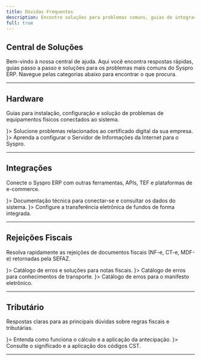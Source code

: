 ```yaml
---
title: Dúvidas Frequentes
description: Encontre soluções para problemas comuns, guias de integração, erros fiscais e questões tributárias.
full: true
---
```



## Central de Soluções

Bem-vindo à nossa central de ajuda. Aqui você encontra respostas rápidas, guias passo a passo e soluções para os problemas mais comuns do Syspro ERP. Navegue pelas categorias abaixo para encontrar o que procura.

---

## <HardDrive className="inline-block size-5" /> Hardware
Guias para instalação, configuração e solução de problemas de equipamentos físicos conectados ao sistema.

<Cards>
  <CustomCard title="Erro de Certificado" href="/docs/duvidas/hardware/certificado-erro" icon={<ShieldCheck />}>
    Solucione problemas relacionados ao certificado digital da sua empresa.
  </CustomCard>
  <CustomCard title="Configuração do IIS" href="/docs/duvidas/hardware/configuracao-iis" icon={<Server />}>
    Aprenda a configurar o Servidor de Informações da Internet para o Syspro.
  </CustomCard>
</Cards>

---

## <Share2 className="inline-block size-5" /> Integrações
Conecte o Syspro ERP com outras ferramentas, APIs, TEF e plataformas de e-commerce.

<Cards>
  <CustomCard title="Consulta via API" href="/docs/duvidas/integracoes/consulta-api" icon={<BookText />}>
    Documentação técnica para conectar-se e consultar os dados do sistema.
  </CustomCard>
  <CustomCard title="Integração TEF Fiveserv" href="/docs/duvidas/integracoes/tef-fiveserv" icon={<CreditCard />}>
    Configure a transferência eletrônica de fundos de forma integrada.
  </CustomCard>
</Cards>

---

## <AlertTriangle className="inline-block size-5" /> Rejeições Fiscais
Resolva rapidamente as rejeições de documentos fiscais (NF-e, CT-e, MDF-e) retornadas pela SEFAZ.

<Cards>
  <CustomCard title="Soluções para NF-e e NFC-e" href="/docs/duvidas/rejeicoes/nfe-nfce" icon={<FileText />}>
    Catálogo de erros e soluções para notas fiscais.
  </CustomCard>
  <CustomCard title="Soluções para CT-e" href="/docs/duvidas/rejeicoes/cte" icon={<FileWarning />}>
    Catálogo de erros para conhecimentos de transporte.
  </CustomCard>
  <CustomCard title="Soluções para MDF-e" href="/docs/duvidas/rejeicoes/mdfe" icon={<FileWarning />}>
    Catálogo de erros para o manifesto eletrônico.
  </CustomCard>
</Cards>

---

## <Landmark className="inline-block size-5" /> Tributário
Respostas claras para as principais dúvidas sobre regras fiscais e tributárias.

<Cards>
  <CustomCard title="Antecipação de Alíquota" href="/docs/duvidas/tributario/antecipacao-aliquota" icon={<LandmarkIcon />}>
    Entenda como funciona o cálculo e a aplicação da antecipação.
  </CustomCard>
  <CustomCard title="Dúvidas sobre CST" href="/docs/duvidas/tributario/cst" icon={<FileText />}>
    Consulte o significado e a aplicação dos códigos CST.
  </CustomCard>
</Cards>

---

<SuporteSection modulo="Dúvidas Frequentes" />